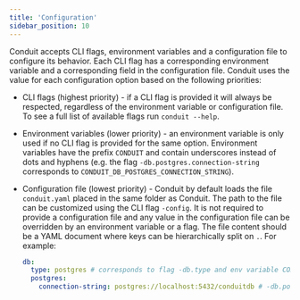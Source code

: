 ```yaml
---
title: 'Configuration'
sidebar_position: 10
---
```



Conduit accepts CLI flags, environment variables and a configuration file to
configure its behavior. Each CLI flag has a corresponding environment variable
and a corresponding field in the configuration file. Conduit uses the value for
each configuration option based on the following priorities:

- CLI flags (highest priority) - if a CLI flag is provided it will always be
  respected, regardless of the environment variable or configuration file. To
  see a full list of available flags run `conduit --help`.
- Environment variables (lower priority) - an environment variable is only used
  if no CLI flag is provided for the same option. Environment variables have
  the prefix `CONDUIT` and contain underscores instead of dots and hyphens (e.g.
  the flag `-db.postgres.connection-string` corresponds to
  `CONDUIT_DB_POSTGRES_CONNECTION_STRING`).
- Configuration file (lowest priority) - Conduit by default loads the file
  `conduit.yaml` placed in the same folder as Conduit. The path to the file can
  be customized using the CLI flag `-config`. It is not required to provide a
  configuration file and any value in the configuration file can be overridden
  by an environment variable or a flag. The file content should be a YAML
  document where keys can be hierarchically split on `.`. For example:

  ```yaml
  db:
    type: postgres # corresponds to flag -db.type and env variable CONDUIT_DB_TYPE
    postgres:
      connection-string: postgres://localhost:5432/conduitdb # -db.postgres.connection-string or CONDUIT_DB_POSTGRES_CONNECTION_STRING
  ```
